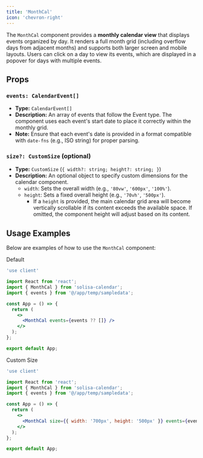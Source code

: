 ```yaml
---
title: 'MonthCal'
icon: 'chevron-right'
---
```



The `MonthCal` component provides a **monthly calendar view** that displays events organized by day. It renders a full month grid (including overflow days from adjacent months) and supports both larger screen and mobile layouts. Users can click on a day to view its events, which are displayed in a popover for days with multiple events.

## Props

### `events: CalendarEvent[]`

- **Type:** `CalendarEvent[]`
- **Description:** An array of events that follow the <Link href="/types/Event">Event</Link> type. The component uses each event's start date to place it correctly within the monthly grid.
- **Note:** Ensure that each event's date is provided in a format compatible with `date-fns` (e.g., ISO string) for proper parsing.


### `size?: CustomSize` (optional)

- **Type:** `CustomSize` (`{ width?: string; height?: string; }`)
- **Description:** An optional object to specify custom dimensions for the calendar component.
    - `width`: Sets the overall width (e.g., `'80vw'`, `'600px'`, `'100%'`).
    - `height`: Sets a fixed overall height (e.g., `'70vh'`, `'500px'`). 
       - If a `height` is provided, the main calendar grid area will become vertically scrollable if its content exceeds the available space. If omitted, the component height will adjust based on its content.

## Usage Examples

Below are examples of how to use the `MonthCal` component:

Default
```jsx
'use client'

import React from 'react';
import { MonthCal } from 'solisa-calendar';
import { events } from '@/app/temp/sampledata';

const App = () => {
  return (
    <>
      <MonthCal events={events ?? []} />
    </>
  );
};

export default App;
```

Custom Size
```jsx
'use client'

import React from 'react';
import { MonthCal } from 'solisa-calendar';
import { events } from '@/app/temp/sampledata';

const App = () => {
  return (
    <>
      <MonthCal size={{ width: '700px', height: '500px' }} events={events ?? []} />
    </>
  );
};

export default App;
```